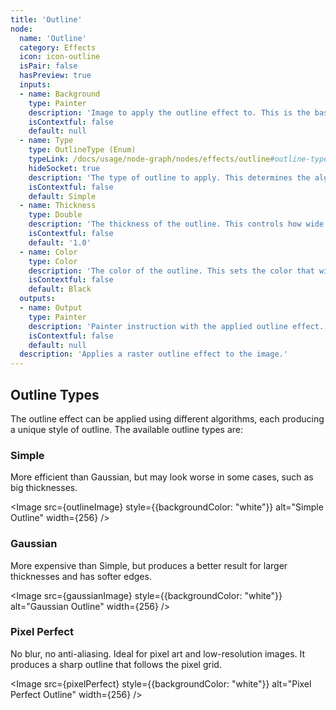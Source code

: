 ```yaml
---
title: 'Outline'
node:
  name: 'Outline'
  category: Effects
  icon: icon-outline
  isPair: false
  hasPreview: true
  inputs:
  - name: Background
    type: Painter
    description: 'Image to apply the outline effect to. This is the base image that will be processed to create the outline.'
    isContextful: false
    default: null
  - name: Type
    type: OutlineType (Enum)
    typeLink: /docs/usage/node-graph/nodes/effects/outline#outline-types
    hideSocket: true
    description: 'The type of outline to apply. This determines the algorithm used to create the outline effect.'
    isContextful: false
    default: Simple
  - name: Thickness
    type: Double
    description: 'The thickness of the outline. This controls how wide the outline will be drawn around the edges of the image.'
    isContextful: false
    default: '1.0'
  - name: Color
    type: Color
    description: 'The color of the outline. This sets the color that will be used to draw the outline around the edges of the image.'
    isContextful: false
    default: Black
  outputs:
  - name: Output
    type: Painter  
    description: 'Painter instruction with the applied outline effect.'
    isContextful: false
    default: null
  description: 'Applies a raster outline effect to the image.'
---
```




## Outline Types

The outline effect can be applied using different algorithms, each producing a unique style of outline. The available outline types are:

### Simple

More efficient than Gaussian, but may look worse in some cases, such as big thicknesses.

<Image src={outlineImage} style={{backgroundColor: "white"}} alt="Simple Outline" width={256} />

### Gaussian

More expensive than Simple, but produces a better result for larger thicknesses and has softer edges.

<Image src={gaussianImage} style={{backgroundColor: "white"}} alt="Gaussian Outline" width={256} />

### Pixel Perfect

No blur, no anti-aliasing. Ideal for pixel art and low-resolution images. It produces a sharp outline that follows the pixel grid.

<Image src={pixelPerfect} style={{backgroundColor: "white"}} alt="Pixel Perfect Outline" width={256} />